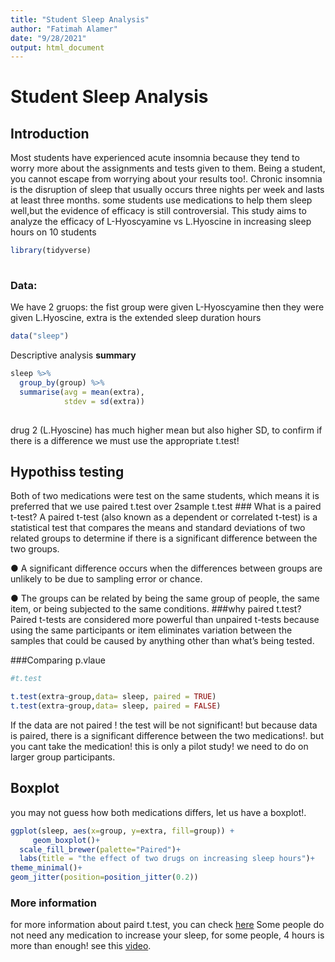 ```yaml
---
title: "Student Sleep Analysis"
author: "Fatimah Alamer"
date: "9/28/2021"
output: html_document
---
```



# **Student Sleep Analysis**


## **Introduction**
Most students have experienced acute insomnia because they tend to worry more about the assignments and tests given to them. Being a student, you cannot escape from worrying about your results too!. Chronic insomnia is the disruption of sleep that usually occurs three nights per week and lasts at least three months. some students use medications to help them sleep well,but the evidence of efficacy is still controversial. This study aims to analyze the efficacy of L-Hyoscyamine vs L.Hyoscine in increasing sleep hours on 10 students  


``` r
library(tidyverse)
     
```

### Data:
 We have 2 gruops: the fist group were given L-Hyoscyamine then they were given L.Hyoscine, extra is the extended sleep duration hours
```r
data("sleep")
```


Descriptive analysis **summary** 

``` r
sleep %>%
  group_by(group) %>%
  summarise(avg = mean(extra),
            stdev = sd(extra))
     
```

drug 2 (L.Hyoscine) has much higher mean but also higher SD, to confirm if there is a difference we must use the appropriate t.test!



## Hypothiss testing
Both of two medications were test on the same students, which means it is preferred that we use paired t.test over 2sample t.test
### What is a paired t-test?
A paired t-test (also known as a dependent or correlated t-test) is a statistical test that compares the means and standard deviations of two related groups to determine if there is a significant difference between the two groups.

●       A significant difference occurs when the differences between groups are unlikely to be due to sampling error or chance.

●       The groups can be related by being the same group of people, the same item, or being subjected to the same conditions.
###why paired t.test?
Paired t-tests are considered more powerful than unpaired t-tests because using the same participants or item eliminates variation between the samples that could be caused by anything other than what’s being tested.

###Comparing p.vlaue

```r


#t.test

t.test(extra~group,data= sleep, paired = TRUE)
t.test(extra~group,data= sleep, paired = FALSE)

```
If the data are not paired ! the test will be not significant! but because data is paired, there is a significant difference between the two medications!. but you cant take the medication! this is only a pilot study! we need to do on larger group participants.   


## Boxplot

you may not guess how both medications differs, let us have a boxplot!.


```r
ggplot(sleep, aes(x=group, y=extra, fill=group)) +
     geom_boxplot()+
  scale_fill_brewer(palette="Paired")+
  labs(title = "the effect of two drugs on increasing sleep hours")+
theme_minimal()+
geom_jitter(position=position_jitter(0.2))
```

### **More information**
for more information about paird t.test, you can check [here](https://www.youtube.com/watch?v=JiQR0lHLe74)
Some people do  not need any medication to increase your sleep, for some people, 4 hours is more than enough! see this [video](https://www.youtube.com/watch?v=6dfD-FRq-HA).


